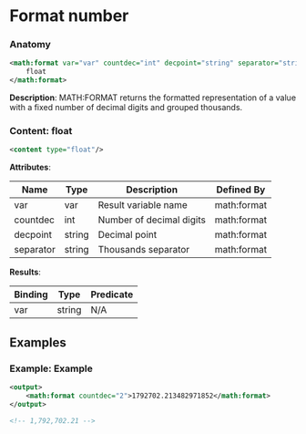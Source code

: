 # Format number

### Anatomy

```xml
<math:format var="var" countdec="int" decpoint="string" separator="string">
    float
</math:format>
```

 **Description**:
 MATH:FORMAT returns the formatted representation of a value with a fixed number of decimal digits and grouped thousands.

### Content: float

```xml
<content type="float"/>
```

**Attributes**:

| Name | Type | Description | Defined By |
| ---- | ---- | ----------- | ---------- |
| var | var | Result variable name | math:format |
| countdec | int | Number of decimal digits | math:format |
| decpoint | string | Decimal point | math:format |
| separator | string | Thousands separator | math:format |


**Results**:

| Binding | Type | Predicate |
| ------- | ---- | --------- |
| var | string | N/A |


## Examples

### Example: Example

```xml
<output>
	<math:format countdec="2">1792702.213482971852</math:format>
</output>

<!-- 1,792,702.21 -->
```

